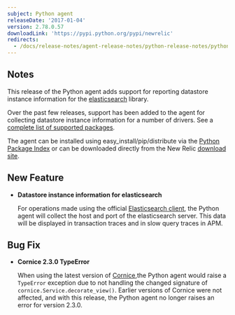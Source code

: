 ```yaml
---
subject: Python agent
releaseDate: '2017-01-04'
version: 2.78.0.57
downloadLink: 'https://pypi.python.org/pypi/newrelic'
redirects:
  - /docs/release-notes/agent-release-notes/python-release-notes/python-agent-278056
---
```


## Notes

This release of the Python agent adds support for reporting datastore instance information for the [elasticsearch](https://pypi.python.org/pypi/elasticsearch) library.

Over the past few releases, support has been added to the agent for collecting datastore instance information for a number of drivers. See a [complete list of supported packages](https://docs.newrelic.com/docs/apm/applications-menu/features/analyze-database-instance-level-performance-issues#python-compatibility).

The agent can be installed using easy_install/pip/distribute via the [Python Package Index](https://pypi.python.org/pypi/newrelic) or can be downloaded directly from the New Relic [download site](http://download.newrelic.com/python_agent/release/).

## New Feature

* **Datastore instance information for elasticsearch**

  For operations made using the official [Elasticsearch client](https://pypi.python.org/pypi/elasticsearch), the Python agent will collect the host and port of the elasticsearch server. This data will be displayed in transaction traces and in slow query traces in APM.

## Bug Fix

* **Cornice 2.3.0 TypeError**

  When using the latest version of [Cornice](https://pypi.python.org/pypi/cornice),the Python agent would raise a `TypeError` exception due to not handling the changed signature of `cornice.Service.decorate_view()`. Earlier versions of Cornice were not affected, and with this release, the Python agent no longer raises an error for version 2.3.0.
